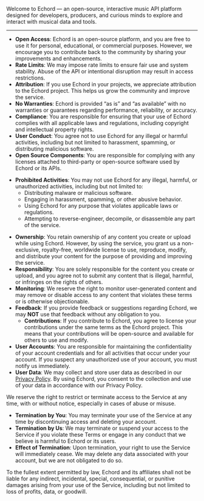 
Welcome to Echord — an open-source, interactive music API platform designed for developers, producers, and curious minds to explore and interact with musical data and tools.

---

<Heading id="use-of-the-service" title='Use of The Service' />

- **Open Access**: Echord is an open-source platform, and you are free to use it for personal, educational, or commercial purposes. However, we encourage you to contribute back to the community by sharing your improvements and enhancements.
- **Rate Limits**: We may impose rate limits to ensure fair use and system stability. Abuse of the API or intentional disruption may result in access restrictions.
- **Attribution**: If you use Echord in your projects, we appreciate attribution to the Echord project. This helps us grow the community and improve the service.
- **No Warranties**: Echord is provided “as is” and “as available” with no warranties or guarantees regarding performance, reliability, or accuracy.
- **Compliance**: You are responsible for ensuring that your use of Echord complies with all applicable laws and regulations, including copyright and intellectual property rights.
- **User Conduct**: You agree not to use Echord for any illegal or harmful activities, including but not limited to harassment, spamming, or distributing malicious software.
- **Open Source Components**: You are responsible for complying with any licenses attached to third-party or open-source software used by Echord or its APIs.

<Heading id="restrictions" title='Restrictions' />

- **Prohibited Activities**: You may not use Echord for any illegal, harmful, or unauthorized activities, including but not limited to:
  - Distributing malware or malicious software.
  - Engaging in harassment, spamming, or other abusive behavior.
  - Using Echord for any purpose that violates applicable laws or regulations.
  - Attempting to reverse-engineer, decompile, or disassemble any part of the service.

<Heading id="user-content" title='User Content' />

- **Ownership**: You retain ownership of any content you create or upload while using Echord. However, by using the service, you grant us a non-exclusive, royalty-free, worldwide license to use, reproduce, modify, and distribute your content for the purpose of providing and improving the service.
- **Responsibility**: You are solely responsible for the content you create or upload, and you agree not to submit any content that is illegal, harmful, or infringes on the rights of others.
- **Monitoring**: We reserve the right to monitor user-generated content and may remove or disable access to any content that violates these terms or is otherwise objectionable.
- **Feedback**: If you provide feedback or suggestions regarding Echord, we may **NOT** use that feedback without any obligation to you.
  - **Contributions**: If you contribute to Echord, you agree to license your contributions under the same terms as the Echord project. This means that your contributions will be open-source and available for others to use and modify.
- **User Accounts**: You are responsible for maintaining the confidentiality of your account credentials and for all activities that occur under your account. If you suspect any unauthorized use of your account, you must notify us immediately.
- **User Data**: We may collect and store user data as described in our [Privacy Policy](#privacy). By using Echord, you consent to the collection and use of your data in accordance with our Privacy Policy.

<Heading id="termination" title='Termination' />

We reserve the right to restrict or terminate access to the Service at any time, with or without notice, especially in cases of abuse or misuse.

- **Termination by You**: You may terminate your use of the Service at any time by discontinuing access and deleting your account.
- **Termination by Us**: We may terminate or suspend your access to the Service if you violate these Terms or engage in any conduct that we believe is harmful to Echord or its users.
- **Effect of Termination**: Upon termination, your right to use the Service will immediately cease. We may delete any data associated with your account, but we are not obligated to do so.

<Heading id="limitation-of-liability" title='Limitation of Liability' />

To the fullest extent permitted by law, Echord and its affiliates shall not be liable for any indirect, incidental, special, consequential, or punitive damages arising from your use of the Service, including but not limited to loss of profits, data, or goodwill.

